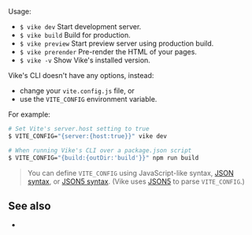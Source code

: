 
Usage:
- `$ vike dev` Start development server.
- `$ vike build` Build for production.
- `$ vike preview` Start preview server using production build.
- `$ vike prerender` Pre-render the HTML of your pages.
- `$ vike -v` Show Vike's installed version.

Vike's CLI doesn't have any options, instead:
 - change your `vite.config.js` file, or
 - use the `VITE_CONFIG` environment variable.

For example:

```bash
# Set Vite's server.host setting to true
$ VITE_CONFIG="{server:{host:true}}" vike dev

# When running Vike's CLI over a package.json script
$ VITE_CONFIG="{build:{outDir:'build'}}" npm run build
```

> You can define `VITE_CONFIG` using JavaScript-like syntax, [JSON syntax](https://json.org/example.html), or [JSON5 syntax](https://json5.org/#example). (Vike uses [JSON5](https://json5.org) to parse `VITE_CONFIG`.)

## See also

- <Link href="/api" />
